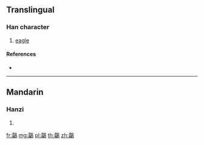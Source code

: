 {{character info/new}}
{{also|鹴}}
==Translingual==

===Han character===
{{Han char|rn=196|rad=鳥|as=17|sn=28|four=|canj=MUHAF}}

# [[eagle]]

====References====
* {{Han ref|kx=1504.290|dkj=47487|dj=2033.410|hdz=74671.060|uh=9E18|ud=40472}}

----

==Mandarin==

===Hanzi===
{{cmn-hanzi|sim=鹴|pin=[[shuāng]] ([[shuang1]])|wg=shuang<sup>1</sup>}}

# {{defn|lang=cmn|sort=鳥17}}

[[fr:鸘]]
[[mg:鸘]]
[[pl:鸘]]
[[th:鸘]]
[[zh:鸘]]